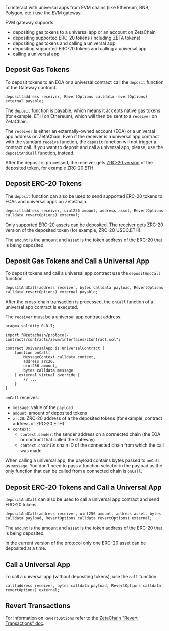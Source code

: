 To interact with universal apps from EVM chains (like Ethereum, BNB, Polygon,
etc.) use the EVM gateway.

EVM gateway supports:

- depositing gas tokens to a universal app or an account on ZetaChain
- depositing supported ERC-20 tokens (including ZETA tokens)
- depositing gas tokens and calling a universal app
- depositing supported ERC-20 tokens and calling a universal app
- calling a universal app

## Deposit Gas Tokens

To deposit tokens to an EOA or a universal contract call the `deposit` function
of the Gateway contract.

```solidity
deposit(address receiver, RevertOptions calldata revertOptions) external payable;
```

The `deposit` function is payable, which means it accepts native gas tokens (for
example, ETH on Ethereum), which will then be sent to a `receiver` on ZetaChain.

The `receiver` is either an externally-owned account (EOA) or a universal app
address on ZetaChain. Even if the receiver is a universal app contract with the
standard `receive` function, the `deposit` function will not trigger a contract
call. If you want to deposit and call a universal app, please, use the
`depositAndCall` function, instead.

After the deposit is processed, the receiver gets [ZRC-20
version](/developers/tokens/zrc20) of the deposited token, for example ZRC-20
ETH.

## Deposit ERC-20 Tokens

The `deposit` function can also be used to send supported ERC-20 tokens to EOAs
and universal apps on ZetaChain.

```solidity
deposit(address receiver, uint256 amount, address asset, RevertOptions calldata revertOptions) external;
```

Only [supported ERC-20 assets](/developers/tokens/zrc20) can be deposited. The
receiver gets ZRC-20 version of the deposited token (for example, ZRC-20
USDC.ETH).

The `amount` is the amount and `asset` is the token address of the ERC-20 that
is being deposited.

## Deposit Gas Tokens and Call a Universal App

To deposit tokens and call a universal app contract use the `depositAndCall`
function.

```solidity
depositAndCall(address receiver, bytes calldata payload, RevertOptions calldata revertOptions) external payable;
```

After the cross-chain transaction is processed, the `onCall` function of a
universal app contract is executed.

The `receiver` must be a universal app contract address.

```solidity
pragma solidity 0.8.7;

import "@zetachain/protocol-contracts/contracts/zevm/interfaces/zContract.sol";

contract UniversalApp is UniversalContract {
    function onCall(
        MessageContext calldata context,
        address zrc20,
        uint256 amount,
        bytes calldata message
    ) external virtual override {
        // ...
    }
}
```

`onCall` receives:

- `message`: value of the `payload`
- `amount`: amount of deposited tokens
- `zrc20`: ZRC-20 address of a the deposited tokens (for example, contract
  address of ZRC-20 ETH)
- `context`:
  - `context.sender`: the sender address on a connected chain (the EOA or
    contract that called the Gateway)
  - `context.chainID`: chain ID of the connected chain from which the call was
    made

When calling a universal app, the payload contains bytes passed to `onCall` as
`message`. You don't need to pass a function selector in the payload as the only
function that can be called from a connected chain is `onCall`.

## Deposit ERC-20 Tokens and Call a Universal App

`depositAndCall` can also be used to call a universal app contract and send
ERC-20 tokens.

```solidity
depositAndCall(address receiver, uint256 amount, address asset, bytes calldata payload, RevertOptions calldata revertOptions) external;
```

The `amount` is the amount and `asset` is the token address of the ERC-20 that
is being deposited.

In the current version of the protocol only one ERC-20 asset can be deposited at
a time.

## Call a Universal App

To call a universal app (without depositing tokens), use the `call` function.

```solidity
call(address receiver, bytes calldata payload, RevertOptions calldata revertOptions) external;
```

## Revert Transactions

For information on `RevertOptions` refer to the [ZetaChain "Revert Transactions"
doc](/developers/chains/zetachain#revert-transactions).
